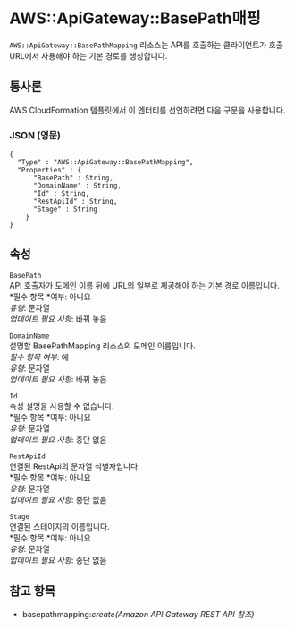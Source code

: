 # AWS::ApiGateway::BasePath매핑

`AWS::ApiGateway::BasePathMapping` 리소스는 API를 호출하는 클라이언트가 호출 URL에서 사용해야 하는 기본 경로를 생성합니다.

## 통사론

AWS CloudFormation 템플릿에서 이 엔터티를 선언하려면 다음 구문을 사용합니다.

### JSON (영문)

```
{
  "Type" : "AWS::ApiGateway::BasePathMapping",
  "Properties" : {
      "BasePath" : String,
      "DomainName" : String,
      "Id" : String,
      "RestApiId" : String,
      "Stage" : String
    }
}
```

## 속성

`BasePath`  
API 호출자가 도메인 이름 뒤에 URL의 일부로 제공해야 하는 기본 경로 이름입니다.  
*필수 항목 *여부: 아니요  
_유형_: 문자열  
_업데이트 필요 사항_: 바꿔 놓음

`DomainName`  
설명할 BasePathMapping 리소스의 도메인 이름입니다.  
_필수 항목 여부_: 예  
_유형_: 문자열  
_업데이트 필요 사항_: 바꿔 놓음

`Id`  
속성 설명을 사용할 수 없습니다.  
*필수 항목 *여부: 아니요  
_유형_: 문자열  
_업데이트 필요 사항_: 중단 없음

`RestApiId`  
연결된 RestApi의 문자열 식별자입니다.  
*필수 항목 *여부: 아니요  
_유형_: 문자열  
_업데이트 필요 사항_: 중단 없음

`Stage`  
연결된 스테이지의 이름입니다.  
*필수 항목 *여부: 아니요  
_유형_: 문자열  
_업데이트 필요 사항_: 중단 없음

## 참고 항목

- basepathmapping:_create(Amazon API Gateway REST API 참조)_
